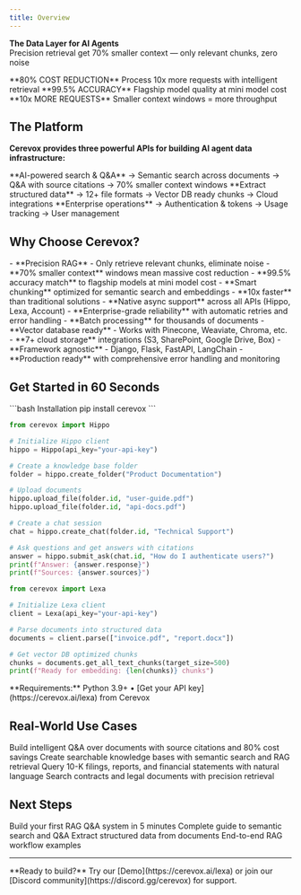 ```yaml
---
title: Overview
---
```


<p style={{fontSize: '1.2em', margin: '1em 0'}}>
  <strong>The Data Layer for AI Agents</strong><br/>
  Precision retrieval get 70% smaller context — only relevant chunks, zero noise
</p>

<CardGroup cols={3}>
  <Card icon="chart-line" color="#16a34a">
    **80% COST REDUCTION**
    Process 10x more requests with intelligent retrieval
  </Card>
  <Card icon="bullseye" color="#0285c7">
    **99.5% ACCURACY**
    Flagship model quality at mini model cost
  </Card>
  <Card icon="rocket" color="#ea5a0c">
    **10x MORE REQUESTS**
    Smaller context windows = more throughput
  </Card>
</CardGroup>

## The Platform

**Cerevox provides three powerful APIs for building AI agent data infrastructure:**

<CardGroup cols={3}>
  <Card
    title="Hippo - RAG & Retrieval"
    icon="hippo"
    color="#0285c7"
    href="/hippo/overview"
  >
    **AI-powered search & Q&A**
    → Semantic search across documents
    → Q&A with source citations
    → 70% smaller context windows
  </Card>
  <Card
    title="Lexa - Document Parsing"
    icon="file-lines"
    color="#16a34a"
    href="/lexa/overview"
  >
    **Extract structured data**
    → 12+ file formats
    → Vector DB ready chunks
    → Cloud integrations
  </Card>
  <Card
    title="Account - User Management"
    icon="users"
    color="#ea5a0c"
    href="/account/overview"
  >
    **Enterprise operations**
    → Authentication & tokens
    → Usage tracking
    → User management
  </Card>
</CardGroup>

## Why Choose Cerevox?

<AccordionGroup>
  <Accordion icon="brain" title="Intelligent Retrieval - 80% Cost Savings">
    - **Precision RAG** - Only retrieve relevant chunks, eliminate noise
    - **70% smaller context** windows mean massive cost reduction
    - **99.5% accuracy match** to flagship models at mini model cost
    - **Smart chunking** optimized for semantic search and embeddings
  </Accordion>

  <Accordion icon="bolt" title="Enterprise Performance & Scale">
    - **10x faster** than traditional solutions
    - **Native async support** across all APIs (Hippo, Lexa, Account)
    - **Enterprise-grade reliability** with automatic retries and error handling
    - **Batch processing** for thousands of documents
  </Accordion>

  <Accordion icon="plug" title="Complete Integration Ecosystem">
    - **Vector database ready** - Works with Pinecone, Weaviate, Chroma, etc.
    - **7+ cloud storage** integrations (S3, SharePoint, Google Drive, Box)
    - **Framework agnostic** - Django, Flask, FastAPI, LangChain
    - **Production ready** with comprehensive error handling and monitoring
  </Accordion>
</AccordionGroup>

## Get Started in 60 Seconds

<CodeGroup>
```bash Installation
pip install cerevox
```

```python Hippo - AI Q&A System
from cerevox import Hippo

# Initialize Hippo client
hippo = Hippo(api_key="your-api-key")

# Create a knowledge base folder
folder = hippo.create_folder("Product Documentation")

# Upload documents
hippo.upload_file(folder.id, "user-guide.pdf")
hippo.upload_file(folder.id, "api-docs.pdf")

# Create a chat session
chat = hippo.create_chat(folder.id, "Technical Support")

# Ask questions and get answers with citations
answer = hippo.submit_ask(chat.id, "How do I authenticate users?")
print(f"Answer: {answer.response}")
print(f"Sources: {answer.sources}")
```

```python Lexa - Document Parsing
from cerevox import Lexa

# Initialize Lexa client
client = Lexa(api_key="your-api-key")

# Parse documents into structured data
documents = client.parse(["invoice.pdf", "report.docx"])

# Get vector DB optimized chunks
chunks = documents.get_all_text_chunks(target_size=500)
print(f"Ready for embedding: {len(chunks)} chunks")
```
</CodeGroup>

<Note>
  **Requirements:** Python 3.9+ • [Get your API key](https://cerevox.ai/lexa) from Cerevox
</Note>

## Real-World Use Cases

<CardGroup cols={2}>
  <Card title="AI Q&A Systems" icon="messages-question" href="/usecases/ai-qa-systems">
    Build intelligent Q&A over documents with source citations and 80% cost savings
  </Card>
  <Card title="Knowledge Bases" icon="brain" href="/usecases/knowledge-bases">
    Create searchable knowledge bases with semantic search and RAG retrieval
  </Card>
  <Card title="Financial Analysis" icon="chart-line" href="/usecases/financial">
    Query 10-K filings, reports, and financial statements with natural language
  </Card>
  <Card title="Legal Research" icon="scale-balanced" href="/usecases/legal">
    Search contracts and legal documents with precision retrieval
  </Card>
</CardGroup>

## Next Steps

<CardGroup cols={2}>
  <Card
    title="Quickstart Guide"
    icon="play"
    href="/welcome/quickstart"
  >
    Build your first RAG Q&A system in 5 minutes
  </Card>
  <Card
    title="Hippo - RAG & Retrieval"
    icon="hippo"
    href="/hippo/overview"
  >
    Complete guide to semantic search and Q&A
  </Card>
  <Card
    title="Lexa - Document Parsing"
    icon="file-lines"
    href="/lexa/overview"
  >
    Extract structured data from documents
  </Card>
  <Card
    title="RAG Examples"
    icon="laptop-code"
    href="/examples/rag-workflow"
  >
    End-to-end RAG workflow examples
  </Card>
</CardGroup>

---

<Tip>
  **Ready to build?** Try our [Demo](https://cerevox.ai/lexa) or join our [Discord community](https://discord.gg/cerevox) for support.
</Tip>